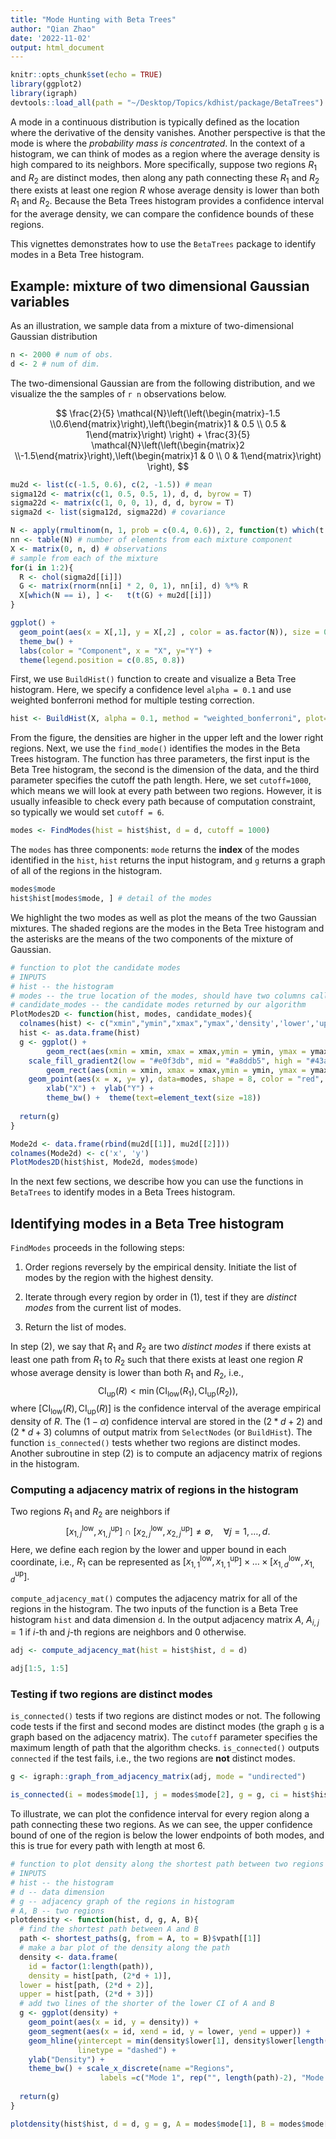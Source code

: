 ```yaml
---
title: "Mode Hunting with Beta Trees"
author: "Qian Zhao"
date: '2022-11-02'
output: html_document
---
```


```r
knitr::opts_chunk$set(echo = TRUE)
library(ggplot2)
library(igraph)
devtools::load_all(path = "~/Desktop/Topics/kdhist/package/BetaTrees")

```

A mode in a continuous distribution is typically defined as the location where the derivative of the density vanishes. Another perspective is that the mode is where the *probability mass is concentrated*. In the context of a histogram, we can think of modes as a region where the average density is high compared to its neighbors. More specifically, suppose two regions $R_1$ and $R_2$ are distinct modes, then along any path connecting these $R_1$ and $R_2$ there exists at least one region $R$ whose average density is lower than both $R_1$ and $R_2$. Because the Beta Trees histogram provides a confidence interval for the average density, we can compare the confidence bounds of these regions. 

This vignettes demonstrates how to use the `BetaTrees` package to identify modes in a Beta Tree histogram.

## Example: mixture of two dimensional Gaussian variables

As an illustration, we sample data from a mixture of two-dimensional Gaussian distribution 

```r
n <- 2000 # num of obs.
d <- 2 # num of dim.
```


The two-dimensional Gaussian are from the following distribution, and we visualize the the samples of `r n` observations below. 

$$
\frac{2}{5} \mathcal{N}\left(\left(\begin{matrix}-1.5 \\0.6\end{matrix}\right),\left(\begin{matrix}1 & 0.5 \\ 0.5 & 1\end{matrix}\right) \right) + \frac{3}{5} \mathcal{N}\left(\left(\begin{matrix}2 \\-1.5\end{matrix}\right),\left(\begin{matrix}1 & 0 \\ 0 & 1\end{matrix}\right) \right), 
$$
```r
mu2d <- list(c(-1.5, 0.6), c(2, -1.5)) # mean 
sigma12d <- matrix(c(1, 0.5, 0.5, 1), d, d, byrow = T)
sigma22d <- matrix(c(1, 0, 0, 1), d, d, byrow = T)
sigma2d <- list(sigma12d, sigma22d) # covariance

N <- apply(rmultinom(n, 1, prob = c(0.4, 0.6)), 2, function(t) which(t == 1)) 
nn <- table(N) # number of elements from each mixture component
X <- matrix(0, n, d) # observations
# sample from each of the mixture
for(i in 1:2){
  R <- chol(sigma2d[[i]])
  G <- matrix(rnorm(nn[i] * 2, 0, 1), nn[i], d) %*% R
  X[which(N == i), ] <-   t(t(G) + mu2d[[i]])
}
```



```r
ggplot() + 
  geom_point(aes(x = X[,1], y = X[,2] , color = as.factor(N)), size = 0.5) + 
  theme_bw() + 
  labs(color = "Component", x = "X", y="Y") + 
  theme(legend.position = c(0.85, 0.8)) 
```

First, we use `BuildHist()` function to create and visualize a Beta Tree histogram. Here, we specify a confidence level `alpha = 0.1` and use weighted bonferroni method for multiple testing correction.

```r
hist <- BuildHist(X, alpha = 0.1, method = "weighted_bonferroni", plot= T)
```


From the figure, the densities are higher in the upper left and the lower right regions. Next, we use the `find_mode()` identifies the modes in the Beta Trees histogram. The function has three parameters, the first input is the Beta Tree histogram, the second is the dimension of the data, and the third parameter specifies the cutoff the path length. Here, we set `cutoff=1000`, which means we will look at every path between two regions. However, it is usually infeasible to check every path because of computation constraint, so typically we would set `cutoff = 6`. 

```r
modes <- FindModes(hist = hist$hist, d = d, cutoff = 1000)
```

The `modes` has three components: `mode` returns the **index** of the modes identified in the `hist`, `hist` returns the input histogram, and `g` returns a graph of all of the regions in the histogram. 

```r
modes$mode 
hist$hist[modes$mode, ] # detail of the modes
```

We highlight the two modes as well as plot the means of the two Gaussian mixtures. The shaded regions are the modes in the Beta Tree histogram and the asterisks are the means of the two components of the mixture of Gaussian. 

```r
# function to plot the candidate modes
# INPUTS
# hist -- the histogram 
# modes -- the true location of the modes, should have two columns called "x" and "y"
# candidate_modes -- the candidate modes returned by our algorithm
PlotModes2D <- function(hist, modes, candidate_modes){
  colnames(hist) <- c("xmin","ymin","xmax","ymax",'density','lower','upper', "ndat",'level')
  hist <- as.data.frame(hist)
  g <- ggplot() +
        geom_rect(aes(xmin = xmin, xmax = xmax,ymin = ymin, ymax = ymax,fill = density), color = "black",data = hist)  +
    scale_fill_gradient2(low = "#e0f3db", mid = "#a8ddb5", high = "#43a2ca",aesthetics = "fill") + 
        geom_rect(aes(xmin = xmin, xmax = xmax,ymin = ymin, ymax = ymax, fill = density), data=hist[candidate_modes, ],  color = "red") + 
    geom_point(aes(x = x, y= y), data=modes, shape = 8, color = "red", size = 2) +
        xlab("X") +  ylab("Y") +
        theme_bw() +  theme(text=element_text(size =18))
  
  return(g)
}
```

```r
Mode2d <- data.frame(rbind(mu2d[[1]], mu2d[[2]])) 
colnames(Mode2d) <- c('x', 'y')
PlotModes2D(hist$hist, Mode2d, modes$mode)
```


In the next few sections, we describe how you can use the functions in `BetaTrees` to identify modes in a Beta Trees histogram. 

## Identifying modes in a Beta Tree histogram

`FindModes` proceeds in the following steps: 

1. Order regions reversely by the empirical density. Initiate the list of modes by the region with the highest density. 

2. Iterate through every region by order in (1), test if they are *distinct modes* from the current list of modes. 

3. Return the list of modes. 

In step (2), we say that $R_1$ and $R_2$ are two *distinct modes* if there exists at least one path from $R_1$ to $R_2$ such that there exists at least one region $R$ whose average density is lower than both $R_1$ and $R_2$, i.e., 
$$
\mathrm{CI}_\mathrm{up}(R) < \min(\mathrm{CI}_\mathrm{low}(R_1), \mathrm{CI}_\mathrm{up}(R_2)),
$$
where $[\mathrm{CI}_\mathrm{low}(R), \mathrm{CI}_\mathrm{up}(R)]$ is the confidence interval of the average empirical density of $R$. The $(1-\alpha)$ confidence interval are stored in the $(2*d+2)$ and $(2*d+3)$ columns of output matrix from `SelectNodes` (or `BuildHist`). The function `is_connected()` tests whether two regions are distinct modes. Another subroutine in step (2) is to compute an adjacency matrix of regions in the histogram. 

### Computing a adjacency matrix of regions in the histogram

Two regions $R_1$ and $R_2$ are neighbors if 
$$
[x^{\mathrm{low}}_{1,j}, x^{\mathrm{up}}_{1,j}] \cap [x^{\mathrm{low}}_{2,j}, x^{\mathrm{up}}_{2,j}] \neq \emptyset,\quad \forall j=1,\ldots, d. 
$$
Here, we define each region by the lower and upper bound in each coordinate, i.e., $R_1$ can be represented as $[x^{\mathrm{low}}_{1,1}, x^{\mathrm{up}}_{1,1}]\times \ldots \times [x^{\mathrm{low}}_{1,d}, x^{\mathrm{up}}_{1,d}]$. 

`compute_adjacency_mat()` computes the adjacency matrix for all of the regions in the histogram. The two inputs of the function is a Beta Tree histogram `hist` and data dimension `d`. In the output adjacency matrix $A$, $A_{i,j} = 1$ if $i$-th and $j$-th regions are neighbors and 0 otherwise. 

```r
adj <- compute_adjacency_mat(hist = hist$hist, d = d) 

adj[1:5, 1:5] 
```

### Testing if two regions are distinct modes 

`is_connected()` tests if two regions are distinct modes or not. The following code tests if the first and second modes are distinct modes (the graph `g` is a graph based on the adjacency matrix). The `cutoff` parameter specifies the maximum length of path that the algorithm checks. `is_connected()` outputs `connected` if the test fails, i.e., the two regions are **not** distinct modes. 

```r
g <- igraph::graph_from_adjacency_matrix(adj, mode = "undirected")
```


```r
is_connected(i = modes$mode[1], j = modes$mode[2], g = g, ci = hist$hist[,6:7], cutoff = 6)
```

To illustrate, we can plot the confidence interval for every region along a path connecting these two regions. As we can see, the upper confidence bound of one of the region is below the lower endpoints of both modes, and this is true for every path with length at most 6. 

```r
# function to plot density along the shortest path between two regions A and B
# INPUTS
# hist -- the histogram 
# d -- data dimension
# g -- adjacency graph of the regions in histogram 
# A, B -- two regions
plotdensity <- function(hist, d, g, A, B){
  # find the shortest path between A and B
  path <- shortest_paths(g, from = A, to = B)$vpath[[1]]
  # make a bar plot of the density along the path
  density <- data.frame(
    id = factor(1:length(path)),
    density = hist[path, (2*d + 1)],
  lower = hist[path, (2*d + 2)],
  upper = hist[path, (2*d + 3)])
  # add two lines of the shorter of the lower CI of A and B 
  g <- ggplot(density) + 
    geom_point(aes(x = id, y = density)) + 
    geom_segment(aes(x = id, xend = id, y = lower, yend = upper)) + 
    geom_hline(yintercept = min(density$lower[1], density$lower[length(path)]),
               linetype = "dashed") + 
    ylab("Density") + 
    theme_bw() + scale_x_discrete(name ="Regions", 
                    labels =c("Mode 1", rep("", length(path)-2), "Mode 2"))
  
  return(g)
}
```

```r
plotdensity(hist$hist, d = d, g = g, A = modes$mode[1], B = modes$mode[2])
```









